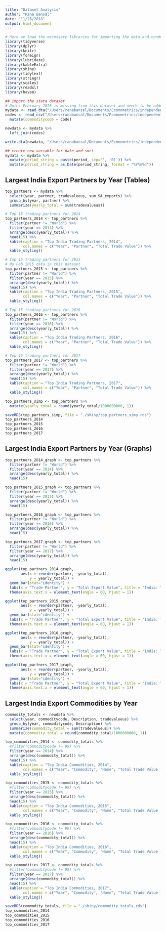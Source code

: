 ```yaml
---
title: "Dataset Analysis"
author: "Rana Bansal"
date: "11/26/2018"
output: html_document
---
```


```r
# Here we load the necessary libraries for importing the data and conducting the analysis. 
library(tidyverse)
library(dplyr)
library(knitr)
library(foreign)
library(lubridate)
library(kableExtra)
library(shiny)
library(tidytext)
library(stringr)
library(scales)
library(readxl)
library(haven)
```

```r
## import the stata dataset
# Note: February 2015 is missing from this dataset and needs to be added
mydata <- read_dta("/Users/ranabansal/Documents/Econometrics/independent/India/Monthly_DTA_Files/India_AllPartners_combined.dta")
codes <- read_csv("/Users/ranabansal/Documents/Econometrics/independent/India/Monthly_DTA_Files/Two_Digit_codes.csv") %>%
  mutate(commoditycode = Code)

newdata <- mydata %>% 
  left_join(codes)

write.dta(newdata, "/Users/ranabansal/Documents/Econometrics/independent/India/Monthly_DTA_Files/newdata.dta")
```

```r
## create new variable for date and sort
mydata <- mydata %>%
  mutate(period_string = paste(period, sep='', '01')) %>%
  mutate(period_string = as.Date(period_string, format = "%Y%m%d"))
```

## Largest India Export Partners by Year (Tables)
```r
top_partners <- mydata %>%
  select(year, partner, tradevalueus, sum_SA_exports) %>%
  group_by(year, partner) %>%
  summarize(yearly_total = sum(tradevalueus))

# Top 15 trading partners for 2014
top_partners_2014 <- top_partners %>%
  filter(partner != "World") %>%
  filter(year == 2014) %>%
  arrange(desc(yearly_total)) %>%
  head(15) %>%
  kable(caption = "Top India Trading Partners, 2014",
        col.names = c("Year", "Partner", "Total Trade Value")) %>%
  kable_styling()

# Top 15 trading partners for 2015
# No Feb 2015 data in this dataset
top_partners_2015 <- top_partners %>%
  filter(partner != "World") %>%
  filter(year == 2015) %>%
  arrange(desc(yearly_total)) %>%
  head(15) %>%
  kable(caption = "Top India Trading Partners, 2015",
        col.names = c("Year", "Partner", "Total Trade Value")) %>%
  kable_styling()

# Top 15 trading partners for 2016
top_partners_2016 <- top_partners %>%
  filter(partner != "World") %>%
  filter(year == 2016) %>%
  arrange(desc(yearly_total)) %>%
  head(15) %>%
  kable(caption = "Top India Trading Partners, 2016",
        col.names = c("Year", "Partner", "Total Trade Value")) %>%
  kable_styling()

# Top 15 trading partners for 2017
top_partners_2017 <- top_partners %>%
  filter(partner != "World") %>%
  filter(year == 2017) %>%
  arrange(desc(yearly_total)) %>%
  head(15) %>%
  kable(caption = "Top India Trading Partners, 2017",
        col.names = c("Year", "Partner", "Total Trade Value")) %>%
  kable_styling()

top_partners_simp <- top_partners %>%
  mutate(yearly_total = round(yearly_total/1000000000, 1))

saveRDS(top_partners_simp, file = "./shiny/top_partners_simp.rds")
top_partners_2014
top_partners_2015
top_partners_2016
top_partners_2017
```

## Largest India Export Partners by Year (Graphs)
```r
top_partners_2014_graph <- top_partners %>%
  filter(partner != "World") %>%
  filter(year == 2014) %>%
  arrange(desc(yearly_total)) %>%
  head(15) 

top_partners_2015_graph <- top_partners %>%
  filter(partner != "World") %>%
  filter(year == 2015) %>%
  arrange(desc(yearly_total)) %>%
  head(15) 

top_partners_2016_graph <- top_partners %>%
  filter(partner != "World") %>%
  filter(year == 2016) %>%
  arrange(desc(yearly_total)) %>%
  head(15) 

top_partners_2017_graph <- top_partners %>%
  filter(partner != "World") %>%
  filter(year == 2017) %>%
  arrange(desc(yearly_total)) %>%
  head(15) 

ggplot(top_partners_2014_graph, 
       aes(x = reorder(partner, -yearly_total), 
           y = yearly_total)) + 
  geom_bar(stat="identity") + 
  labs(x = "Trade Partner", y = "Total Export Value", title = "India: Top 2014 Export Partners") + 
  theme(axis.text.x = element_text(angle = 60, hjust = 1))

ggplot(top_partners_2015_graph, 
       aes(x = reorder(partner, -yearly_total), 
           y = yearly_total)) + 
  geom_bar(stat="identity") + 
  labs(x = "Trade Partner", y = "Total Export Value", title = "India: Top 2015 Export Partners") + 
  theme(axis.text.x = element_text(angle = 60, hjust = 1))

ggplot(top_partners_2016_graph, 
       aes(x = reorder(partner, -yearly_total), 
           y = yearly_total)) + 
  geom_bar(stat="identity") + 
  labs(x = "Trade Partner", y = "Total Export Value", title = "India: Top 2016 Export Partners") + 
  theme(axis.text.x = element_text(angle = 60, hjust = 1))

ggplot(top_partners_2017_graph, 
       aes(x = reorder(partner, -yearly_total), 
           y = yearly_total)) + 
  geom_bar(stat="identity") + 
  labs(x = "Trade Partner", y = "Total Export Value", title = "India: Top 2017 Export Partners") + 
  theme(axis.text.x = element_text(angle = 60, hjust = 1))
```

## Largest India Export Commodities by Year 
```r
commodity_totals <- newdata %>%
  select(year, commoditycode, Description, tradevalueus) %>%
  group_by(year, commoditycode, Description) %>%
  summarize(commodity_total = sum(tradevalueus)) %>%
  mutate(commodity_total = round(commodity_total/1000000000, 1))

top_commodities_2014 <- commodity_totals %>%
  #filter(commoditycode != 99) %>%
  filter(year == 2014) %>%
  arrange(desc(commodity_total)) %>%
  head(15) %>%
  kable(caption = "Top India Commodities, 2014",
        col.names = c("Year", "Commodity", "Name", "Total Trade Value (USD)")) %>%
  kable_styling()

top_commodities_2015 <- commodity_totals %>%
  #filter(commoditycode != 99) %>%
  filter(year == 2015) %>%
  arrange(desc(commodity_total)) %>%
  head(15) %>%
  kable(caption = "Top India Commodities, 2015",
        col.names = c("Year", "Commodity", "Name", "Total Trade Value (USD)")) %>%
  kable_styling()

top_commodities_2016 <- commodity_totals %>%
  #filter(commoditycode != 99) %>%
  filter(year == 2016) %>%
  arrange(desc(commodity_total)) %>%
  head(15) %>%
  kable(caption = "Top India Commodities, 2016",
        col.names = c("Year", "Commodity", "Name", "Total Trade Value (USD)")) %>%
  kable_styling()

top_commodities_2017 <- commodity_totals %>%
  #filter(commoditycode != 99) %>%
  filter(year == 2017) %>%
  arrange(desc(commodity_total)) %>%
  head(15) %>%
  kable(caption = "Top India Commodities, 2017",
        col.names = c("Year", "Commodity", "Name", "Total Trade Value (USD)")) %>%
  kable_styling()

saveRDS(commodity_totals, file = "./shiny/commodity_totals.rds")
top_commodities_2014
top_commodities_2015
top_commodities_2016
top_commodities_2017
```